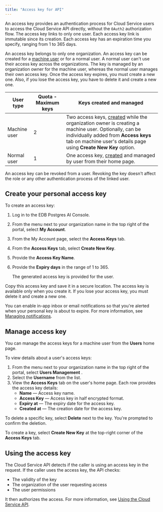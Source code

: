 ```yaml
---
title: "Access key for API"
---
```


An access key provides an authentication process for Cloud Service users to access the Cloud Service API directly, without the `OAuth2` authorization flow. The access key links to only one user. Each access key link is immutable since its creation. Each access key has an expiration time you specify, ranging from 1 to 365 days.

An access key belongs to only one organization. An access key can be created for a [machine user](/edb-postgres-ai/console/using/organizations/users/#machine-users) or for a normal user. A normal user can't use their access key across the organizations. The key is managed by an organization owner for the machine user, whereas the normal user manages their own access key. Once the access key expires, you must create a new one. Also, if you lose the access key, you have to delete it and create a new one.

| User type    | Quota - Maximum keys | Keys created and managed                                                                                                                                                                                                                                                                 |
| ------------ | -------------------- | ---------------------------------------------------------------------------------------------------------------------------------------------------------------------------------------------------------------------------------------------------------------------------------------- |
| Machine user | 2                    | Two access keys, [created](/edb-postgres-ai/console/using/organizations/users/#add-machine-user) while the organization owner is creating a machine user. Optionally, can be individually added from **Access keys** tab on machine user's details page using **Create New Key** option. |
| Normal user  | 1                    | One access key, [created](#create-your-personal-access-key) and managed by user from their home page.                                                                                                                                                                                    |

An access key can be revoked from a user. Revoking the key doesn't affect the role or any other authentication process of the linked user.

## Create your personal access key

To create an access key:

1.  Log in to the EDB Postgres AI Console.
2.  From the menu next to your organization name in the top right of the portal, select **My Account**.
3.  From the My Account page, select the **Access Keys** tab.
4.  From the **Access Keys** tab, select **Create New Key**.
5.  Provide the **Access Key Name**.
6.  Provide the **Expiry days** in the range of 1 to 365.

    The generated access key is provided for the user. 

Copy this access key and save it in a secure location. The access key is available only when you create it. If you lose your access key, you must delete it and create a new one. 

You can enable in-app inbox or email notifications so that you're alerted when your personal key is about to expire. For more information, see [Managing notifications](/edb-postgres-ai/console/using/notifications/#managing-notifications).

## Manage access key

You can manage the access keys for a machine user from the **Users** home page. 

To view details about a user's access keys:

1.  From the menu next to your organization name in the top right of the portal, select **Users Management** .
2.  Select the **Username** from the list.
3.  View the **Access Keys** tab on the user's home page. Each row provides the access key details:
    -   **Name** — Access key name.
    -   **Access Key** — Access key in half encrypted format.
    -   **Expiry at** — The expiry date for the access key.
    -   **Created at** — The creation date for the access key.

To delete a specific key, select **Delete** next to the key. You're prompted to confirm the deletion.

To create a key, select **Create New Key** at the top-right corner of the **Access Keys** tab.

## Using the access key

The Cloud Service API detects if the caller is using an access key in the request. If the caller uses the access key, the API checks:

-   The validity of the key
-   The organization of the user requesting access
-   The user permissions

It then authorizes the access. For more information, see [Using the Cloud Service API](../api.mdx).
